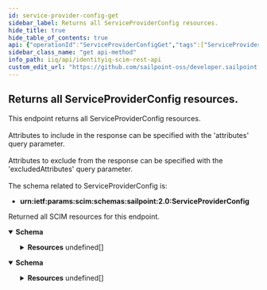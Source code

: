 ```yaml
---
id: service-provider-config-get
sidebar_label: Returns all ServiceProviderConfig resources.
hide_title: true
hide_table_of_contents: true
api: {"operationId":"ServiceProviderConfigGet","tags":["ServiceProviderConfig"],"description":"This endpoint returns all ServiceProviderConfig resources. <br /><br />\nAttributes to include in the response can be specified with the 'attributes' query parameter. <br /><br />\nAttributes to exclude from the response can be specified with the 'excludedAttributes' query parameter. <br /><br />\nThe schema related to ServiceProviderConfig is: <br />\n- **urn:ietf:params:scim:schemas:sailpoint:2.0:ServiceProviderConfig**\n","responses":{"200":{"description":"Returned all SCIM resources for this endpoint.","content":{"application/json":{"schema":{"properties":{"totalResults":{"description":"Number of resources returned for this endpoint.","type":"integer","example":"1,"},"startIndex":{"description":"The starting index of the resource set list. Can be specified with startIndex query parameter.","type":"integer","example":1},"schemas":{"description":"SCIM Schema used for response.","type":"array","items":{"type":"string"},"example":["urn:ietf:params:scim:api:messages:2.0:ListResponse"]},"Resources":{"type":"array","items":{"required":["patch","etag","bulk","filter","changePassword","sort","authenticationSchemes"],"properties":{"documentationUri":{"description":"An HTTP addressable URL pointing to the service provider's human consumable help documentation.","type":"string","example":"https://community.sailpoint.com/community/identityiq/product-downloads"},"patch":{"description":"A complex type that specifies PATCH configuration options.","type":"object","required":["supported"],"properties":{"supported":{"type":"boolean","description":"Boolean value specifying whether the operation is supported.","example":false}}},"etag":{"description":"A complex type that specifies ETAG configuration options.","type":"object","required":["supported"],"properties":{"supported":{"description":"Boolean value specifying whether the operation is supported.","type":"boolean"}}},"bulk":{"description":"A complex type that specifies ETAG configuration options.","type":"object","required":["supported","maxOperations","maxPayloadSize"],"properties":{"supported":{"description":"Boolean value specifying whether the operation is supported.","type":"boolean","example":false},"maxOperations":{"description":"An integer value specifying the maximum number of operations.","type":"integer","example":3},"maxPayloadSize":{"description":"An integer value specifying the maximum payload size in bytes.","type":"integer","example":128}}},"filter":{"description":"A complex type that specifies FILTER options.","type":"object","required":["supported","maxResults"],"properties":{"supported":{"description":"Boolean value specifying whether the operation is supported.","type":"boolean","example":true},"maxResults":{"description":"Integer value specifying the maximum number of resources returned in a response.","type":"integer","example":10}}},"changePassword":{"description":"A complex type that specifies change password options.","type":"object","required":["supported"],"properties":{"supported":{"description":"Boolean value specifying whether the operation is supported.","type":"boolean","example":false}}},"sort":{"description":"A complex type that specifies sort result options.","type":"object","required":["supported"],"properties":{"supported":{"description":"Boolean value specifying whether the operation is supported.","type":"boolean","example":false}}},"authenticationSchemes":{"description":"A complex type that specifies supported Authentication Scheme properties.","type":"object","required":["name","description","type"],"properties":{"name":{"description":"The common authentication scheme name; e.g., HTTP Basic.","type":"string","example":"HTTP Basic"},"description":{"description":"A description of the authentication scheme.","type":"string","example":"Authentication Scheme using the Http Basic Standard."},"specUri":{"description":"An HTTP addressable URL pointing to the Authentication Scheme's specification.","type":"string","example":"http://www.ietf.org/rfc/rfc2617.txt"},"documentationUri":{"description":"An HTTP addressable URL pointing to the Authentication Scheme's usage documentation.","type":"string","example":"https://community.sailpoint.com/community/identityiq/product-downloads"},"type":{"type":"string","description":"The authentication scheme.","enum":["oauth","oauth2","oauthbearertoken","httpbasic","httpdigest"],"example":"oauthbearertoken"}}},"meta":{"type":"object","properties":{"location":{"type":"string","description":"URL to ServiceProviderConfig resource.","example":"http://localhost:8080/identityiq/scim/v2/ServiceProviderConfig"},"resourceType":{"type":"string","description":"Resource type of the metadata subject.","example":"ServiceProviderConfig"}}}}}}}}},"application/scim+json":{"schema":{"properties":{"maxResults":{"description":"Number of ServiceProviderConfig resources returned.","type":"integer","example":"1500,"},"supported":{"type":"boolean","example":true},"schemas":{"description":"SCIM Schema used for response.","type":"array","items":{"type":"string"},"example":["urn:ietf:params:scim:api:messages:2.0:ListResponse"]},"Resources":{"description":"The SCIM resources returned for this endpoint.","type":"array","items":{"required":["patch","etag","bulk","filter","changePassword","sort","authenticationSchemes"],"properties":{"documentationUri":{"description":"An HTTP addressable URL pointing to the service provider's human consumable help documentation.","type":"string","example":"https://community.sailpoint.com/community/identityiq/product-downloads"},"patch":{"description":"A complex type that specifies PATCH configuration options.","type":"object","required":["supported"],"properties":{"supported":{"type":"boolean","description":"Boolean value specifying whether the operation is supported.","example":false}}},"etag":{"description":"A complex type that specifies ETAG configuration options.","type":"object","required":["supported"],"properties":{"supported":{"description":"Boolean value specifying whether the operation is supported.","type":"boolean"}}},"bulk":{"description":"A complex type that specifies ETAG configuration options.","type":"object","required":["supported","maxOperations","maxPayloadSize"],"properties":{"supported":{"description":"Boolean value specifying whether the operation is supported.","type":"boolean","example":false},"maxOperations":{"description":"An integer value specifying the maximum number of operations.","type":"integer","example":3},"maxPayloadSize":{"description":"An integer value specifying the maximum payload size in bytes.","type":"integer","example":128}}},"filter":{"description":"A complex type that specifies FILTER options.","type":"object","required":["supported","maxResults"],"properties":{"supported":{"description":"Boolean value specifying whether the operation is supported.","type":"boolean","example":true},"maxResults":{"description":"Integer value specifying the maximum number of resources returned in a response.","type":"integer","example":10}}},"changePassword":{"description":"A complex type that specifies change password options.","type":"object","required":["supported"],"properties":{"supported":{"description":"Boolean value specifying whether the operation is supported.","type":"boolean","example":false}}},"sort":{"description":"A complex type that specifies sort result options.","type":"object","required":["supported"],"properties":{"supported":{"description":"Boolean value specifying whether the operation is supported.","type":"boolean","example":false}}},"authenticationSchemes":{"description":"A complex type that specifies supported Authentication Scheme properties.","type":"object","required":["name","description","type"],"properties":{"name":{"description":"The common authentication scheme name; e.g., HTTP Basic.","type":"string","example":"HTTP Basic"},"description":{"description":"A description of the authentication scheme.","type":"string","example":"Authentication Scheme using the Http Basic Standard."},"specUri":{"description":"An HTTP addressable URL pointing to the Authentication Scheme's specification.","type":"string","example":"http://www.ietf.org/rfc/rfc2617.txt"},"documentationUri":{"description":"An HTTP addressable URL pointing to the Authentication Scheme's usage documentation.","type":"string","example":"https://community.sailpoint.com/community/identityiq/product-downloads"},"type":{"type":"string","description":"The authentication scheme.","enum":["oauth","oauth2","oauthbearertoken","httpbasic","httpdigest"],"example":"oauthbearertoken"}}},"meta":{"type":"object","properties":{"location":{"type":"string","description":"URL to ServiceProviderConfig resource.","example":"http://localhost:8080/identityiq/scim/v2/ServiceProviderConfig"},"resourceType":{"type":"string","description":"Resource type of the metadata subject.","example":"ServiceProviderConfig"}}}}}}}}}}}},"method":"get","path":"/ServiceProviderConfig","servers":[{"url":"http://localhost:8080/identityiq/scim/v2","description":"IdentityIQ SCIM server basepath and path to API."}],"security":[{"basicAuth":[]}],"securitySchemes":{"basicAuth":{"type":"http","scheme":"basic"}},"info":{"description":"IdentityIQ REST Endpoint Interface Documentation for SCIM\n","version":"8.3","title":"IdentityIQ SCIM REST API"},"postman":{"name":"Returns all ServiceProviderConfig resources.","description":{"content":"This endpoint returns all ServiceProviderConfig resources. <br /><br />\nAttributes to include in the response can be specified with the 'attributes' query parameter. <br /><br />\nAttributes to exclude from the response can be specified with the 'excludedAttributes' query parameter. <br /><br />\nThe schema related to ServiceProviderConfig is: <br />\n- **urn:ietf:params:scim:schemas:sailpoint:2.0:ServiceProviderConfig**\n","type":"text/plain"},"url":{"path":["ServiceProviderConfig"],"host":["{{baseUrl}}"],"query":[],"variable":[]},"header":[{"key":"Accept","value":"application/json"}],"method":"GET"}}
sidebar_class_name: "get api-method"
info_path: iiq/api/identityiq-scim-rest-api
custom_edit_url: "https://github.com/sailpoint-oss/developer.sailpoint.com/issues/new?assignees=&labels=&template=bug-report.md&title=%5BBug%5D+Your+Bug+Report+Here Requesting changes to 'Returns all ServiceProviderConfig resources.' (service-provider-config-get)"
---
```



## Returns all ServiceProviderConfig resources.



This endpoint returns all ServiceProviderConfig resources. <br /><br />
Attributes to include in the response can be specified with the 'attributes' query parameter. <br /><br />
Attributes to exclude from the response can be specified with the 'excludedAttributes' query parameter. <br /><br />
The schema related to ServiceProviderConfig is: <br />
- **urn:ietf:params:scim:schemas:sailpoint:2.0:ServiceProviderConfig**


<div><ApiTabs><TabItem label={"200"} value={"200"}><div>

Returned all SCIM resources for this endpoint.

</div><div><MimeTabs schemaType={"response"}><TabItem label={"application/json"} value={"application/json"}><SchemaTabs><TabItem label={"Schema"} value={"Schema"}><details style={{}} data-collapsed={false} open={true}><summary style={{"textAlign":"left"}}><strong>Schema</strong></summary><div style={{"textAlign":"left","marginLeft":"1rem"}}></div><ul style={{"marginLeft":"1rem"}}><SchemaItem collapsible={false} name={"totalResults"} required={false} deprecated={undefined} schemaDescription={"Number of resources returned for this endpoint."} schemaName={"integer"} qualifierMessage={undefined} defaultValue={undefined}></SchemaItem><SchemaItem collapsible={false} name={"startIndex"} required={false} deprecated={undefined} schemaDescription={"The starting index of the resource set list. Can be specified with startIndex query parameter."} schemaName={"integer"} qualifierMessage={undefined} defaultValue={undefined}></SchemaItem><SchemaItem collapsible={false} name={"schemas"} required={false} deprecated={undefined} schemaDescription={"SCIM Schema used for response."} schemaName={"string[]"} qualifierMessage={undefined} defaultValue={undefined}></SchemaItem><SchemaItem collapsible={true} className={"schemaItem"}><details style={{}}><summary style={{}}><strong>Resources</strong><span style={{"opacity":"0.6"}}> undefined[]</span></summary><div style={{"marginLeft":"1rem"}}><SchemaItem collapsible={false} name={"documentationUri"} required={false} deprecated={undefined} schemaDescription={"An HTTP addressable URL pointing to the service provider's human consumable help documentation."} schemaName={"string"} qualifierMessage={undefined} defaultValue={undefined}></SchemaItem><SchemaItem collapsible={true} className={"schemaItem"}><details style={{}}><summary style={{}}><strong>patch</strong><span style={{"opacity":"0.6"}}> object</span></summary><div style={{"marginLeft":"1rem"}}><div style={{"marginTop":".5rem","marginBottom":".5rem"}}>

A complex type that specifies PATCH configuration options.

</div><SchemaItem collapsible={false} name={"supported"} required={false} deprecated={undefined} schemaDescription={"Boolean value specifying whether the operation is supported."} schemaName={"boolean"} qualifierMessage={undefined} defaultValue={undefined}></SchemaItem></div></details></SchemaItem><SchemaItem collapsible={true} className={"schemaItem"}><details style={{}}><summary style={{}}><strong>etag</strong><span style={{"opacity":"0.6"}}> object</span></summary><div style={{"marginLeft":"1rem"}}><div style={{"marginTop":".5rem","marginBottom":".5rem"}}>

A complex type that specifies ETAG configuration options.

</div><SchemaItem collapsible={false} name={"supported"} required={false} deprecated={undefined} schemaDescription={"Boolean value specifying whether the operation is supported."} schemaName={"boolean"} qualifierMessage={undefined} defaultValue={undefined}></SchemaItem></div></details></SchemaItem><SchemaItem collapsible={true} className={"schemaItem"}><details style={{}}><summary style={{}}><strong>bulk</strong><span style={{"opacity":"0.6"}}> object</span></summary><div style={{"marginLeft":"1rem"}}><div style={{"marginTop":".5rem","marginBottom":".5rem"}}>

A complex type that specifies ETAG configuration options.

</div><SchemaItem collapsible={false} name={"supported"} required={false} deprecated={undefined} schemaDescription={"Boolean value specifying whether the operation is supported."} schemaName={"boolean"} qualifierMessage={undefined} defaultValue={undefined}></SchemaItem><SchemaItem collapsible={false} name={"maxOperations"} required={false} deprecated={undefined} schemaDescription={"An integer value specifying the maximum number of operations."} schemaName={"integer"} qualifierMessage={undefined} defaultValue={undefined}></SchemaItem><SchemaItem collapsible={false} name={"maxPayloadSize"} required={false} deprecated={undefined} schemaDescription={"An integer value specifying the maximum payload size in bytes."} schemaName={"integer"} qualifierMessage={undefined} defaultValue={undefined}></SchemaItem></div></details></SchemaItem><SchemaItem collapsible={true} className={"schemaItem"}><details style={{}}><summary style={{}}><strong>filter</strong><span style={{"opacity":"0.6"}}> object</span></summary><div style={{"marginLeft":"1rem"}}><div style={{"marginTop":".5rem","marginBottom":".5rem"}}>

A complex type that specifies FILTER options.

</div><SchemaItem collapsible={false} name={"supported"} required={false} deprecated={undefined} schemaDescription={"Boolean value specifying whether the operation is supported."} schemaName={"boolean"} qualifierMessage={undefined} defaultValue={undefined}></SchemaItem><SchemaItem collapsible={false} name={"maxResults"} required={false} deprecated={undefined} schemaDescription={"Integer value specifying the maximum number of resources returned in a response."} schemaName={"integer"} qualifierMessage={undefined} defaultValue={undefined}></SchemaItem></div></details></SchemaItem><SchemaItem collapsible={true} className={"schemaItem"}><details style={{}}><summary style={{}}><strong>changePassword</strong><span style={{"opacity":"0.6"}}> object</span></summary><div style={{"marginLeft":"1rem"}}><div style={{"marginTop":".5rem","marginBottom":".5rem"}}>

A complex type that specifies change password options.

</div><SchemaItem collapsible={false} name={"supported"} required={false} deprecated={undefined} schemaDescription={"Boolean value specifying whether the operation is supported."} schemaName={"boolean"} qualifierMessage={undefined} defaultValue={undefined}></SchemaItem></div></details></SchemaItem><SchemaItem collapsible={true} className={"schemaItem"}><details style={{}}><summary style={{}}><strong>sort</strong><span style={{"opacity":"0.6"}}> object</span></summary><div style={{"marginLeft":"1rem"}}><div style={{"marginTop":".5rem","marginBottom":".5rem"}}>

A complex type that specifies sort result options.

</div><SchemaItem collapsible={false} name={"supported"} required={false} deprecated={undefined} schemaDescription={"Boolean value specifying whether the operation is supported."} schemaName={"boolean"} qualifierMessage={undefined} defaultValue={undefined}></SchemaItem></div></details></SchemaItem><SchemaItem collapsible={true} className={"schemaItem"}><details style={{}}><summary style={{}}><strong>authenticationSchemes</strong><span style={{"opacity":"0.6"}}> object</span></summary><div style={{"marginLeft":"1rem"}}><div style={{"marginTop":".5rem","marginBottom":".5rem"}}>

A complex type that specifies supported Authentication Scheme properties.

</div><SchemaItem collapsible={false} name={"name"} required={false} deprecated={undefined} schemaDescription={"The common authentication scheme name; e.g., HTTP Basic."} schemaName={"string"} qualifierMessage={undefined} defaultValue={undefined}></SchemaItem><SchemaItem collapsible={false} name={"description"} required={false} deprecated={undefined} schemaDescription={"A description of the authentication scheme."} schemaName={"string"} qualifierMessage={undefined} defaultValue={undefined}></SchemaItem><SchemaItem collapsible={false} name={"specUri"} required={false} deprecated={undefined} schemaDescription={"An HTTP addressable URL pointing to the Authentication Scheme's specification."} schemaName={"string"} qualifierMessage={undefined} defaultValue={undefined}></SchemaItem><SchemaItem collapsible={false} name={"documentationUri"} required={false} deprecated={undefined} schemaDescription={"An HTTP addressable URL pointing to the Authentication Scheme's usage documentation."} schemaName={"string"} qualifierMessage={undefined} defaultValue={undefined}></SchemaItem><SchemaItem collapsible={false} name={"type"} required={false} deprecated={undefined} schemaDescription={"The authentication scheme."} schemaName={"string"} qualifierMessage={"**Possible values:** [`oauth`, `oauth2`, `oauthbearertoken`, `httpbasic`, `httpdigest`]"} defaultValue={undefined}></SchemaItem></div></details></SchemaItem><SchemaItem collapsible={true} className={"schemaItem"}><details style={{}}><summary style={{}}><strong>meta</strong><span style={{"opacity":"0.6"}}> object</span></summary><div style={{"marginLeft":"1rem"}}><SchemaItem collapsible={false} name={"location"} required={false} deprecated={undefined} schemaDescription={"URL to ServiceProviderConfig resource."} schemaName={"string"} qualifierMessage={undefined} defaultValue={undefined}></SchemaItem><SchemaItem collapsible={false} name={"resourceType"} required={false} deprecated={undefined} schemaDescription={"Resource type of the metadata subject."} schemaName={"string"} qualifierMessage={undefined} defaultValue={undefined}></SchemaItem></div></details></SchemaItem></div></details></SchemaItem></ul></details></TabItem><TabItem label={"Example (from schema)"} value={"Example (from schema)"}><ResponseSamples responseExample={"{\n  \"totalResults\": \"1,\",\n  \"startIndex\": 1,\n  \"schemas\": [\n    \"urn:ietf:params:scim:api:messages:2.0:ListResponse\"\n  ],\n  \"Resources\": [\n    {\n      \"documentationUri\": \"https://community.sailpoint.com/community/identityiq/product-downloads\",\n      \"patch\": {\n        \"supported\": false\n      },\n      \"etag\": {\n        \"supported\": true\n      },\n      \"bulk\": {\n        \"supported\": false,\n        \"maxOperations\": 3,\n        \"maxPayloadSize\": 128\n      },\n      \"filter\": {\n        \"supported\": true,\n        \"maxResults\": 10\n      },\n      \"changePassword\": {\n        \"supported\": false\n      },\n      \"sort\": {\n        \"supported\": false\n      },\n      \"authenticationSchemes\": {\n        \"name\": \"HTTP Basic\",\n        \"description\": \"Authentication Scheme using the Http Basic Standard.\",\n        \"specUri\": \"http://www.ietf.org/rfc/rfc2617.txt\",\n        \"documentationUri\": \"https://community.sailpoint.com/community/identityiq/product-downloads\",\n        \"type\": \"oauthbearertoken\"\n      },\n      \"meta\": {\n        \"location\": \"http://localhost:8080/identityiq/scim/v2/ServiceProviderConfig\",\n        \"resourceType\": \"ServiceProviderConfig\"\n      }\n    }\n  ]\n}"} language={"json"}></ResponseSamples></TabItem></SchemaTabs></TabItem><TabItem label={"application/scim+json"} value={"application/scim+json"}><SchemaTabs><TabItem label={"Schema"} value={"Schema"}><details style={{}} data-collapsed={false} open={true}><summary style={{"textAlign":"left"}}><strong>Schema</strong></summary><div style={{"textAlign":"left","marginLeft":"1rem"}}></div><ul style={{"marginLeft":"1rem"}}><SchemaItem collapsible={false} name={"maxResults"} required={false} deprecated={undefined} schemaDescription={"Number of ServiceProviderConfig resources returned."} schemaName={"integer"} qualifierMessage={undefined} defaultValue={undefined}></SchemaItem><SchemaItem collapsible={false} name={"supported"} required={false} deprecated={undefined} schemaDescription={undefined} schemaName={"boolean"} qualifierMessage={undefined} defaultValue={undefined}></SchemaItem><SchemaItem collapsible={false} name={"schemas"} required={false} deprecated={undefined} schemaDescription={"SCIM Schema used for response."} schemaName={"string[]"} qualifierMessage={undefined} defaultValue={undefined}></SchemaItem><SchemaItem collapsible={true} className={"schemaItem"}><details style={{}}><summary style={{}}><strong>Resources</strong><span style={{"opacity":"0.6"}}> undefined[]</span></summary><div style={{"marginLeft":"1rem"}}><div style={{"marginTop":".5rem","marginBottom":".5rem"}}>

The SCIM resources returned for this endpoint.

</div><SchemaItem collapsible={false} name={"documentationUri"} required={false} deprecated={undefined} schemaDescription={"An HTTP addressable URL pointing to the service provider's human consumable help documentation."} schemaName={"string"} qualifierMessage={undefined} defaultValue={undefined}></SchemaItem><SchemaItem collapsible={true} className={"schemaItem"}><details style={{}}><summary style={{}}><strong>patch</strong><span style={{"opacity":"0.6"}}> object</span></summary><div style={{"marginLeft":"1rem"}}><div style={{"marginTop":".5rem","marginBottom":".5rem"}}>

A complex type that specifies PATCH configuration options.

</div><SchemaItem collapsible={false} name={"supported"} required={false} deprecated={undefined} schemaDescription={"Boolean value specifying whether the operation is supported."} schemaName={"boolean"} qualifierMessage={undefined} defaultValue={undefined}></SchemaItem></div></details></SchemaItem><SchemaItem collapsible={true} className={"schemaItem"}><details style={{}}><summary style={{}}><strong>etag</strong><span style={{"opacity":"0.6"}}> object</span></summary><div style={{"marginLeft":"1rem"}}><div style={{"marginTop":".5rem","marginBottom":".5rem"}}>

A complex type that specifies ETAG configuration options.

</div><SchemaItem collapsible={false} name={"supported"} required={false} deprecated={undefined} schemaDescription={"Boolean value specifying whether the operation is supported."} schemaName={"boolean"} qualifierMessage={undefined} defaultValue={undefined}></SchemaItem></div></details></SchemaItem><SchemaItem collapsible={true} className={"schemaItem"}><details style={{}}><summary style={{}}><strong>bulk</strong><span style={{"opacity":"0.6"}}> object</span></summary><div style={{"marginLeft":"1rem"}}><div style={{"marginTop":".5rem","marginBottom":".5rem"}}>

A complex type that specifies ETAG configuration options.

</div><SchemaItem collapsible={false} name={"supported"} required={false} deprecated={undefined} schemaDescription={"Boolean value specifying whether the operation is supported."} schemaName={"boolean"} qualifierMessage={undefined} defaultValue={undefined}></SchemaItem><SchemaItem collapsible={false} name={"maxOperations"} required={false} deprecated={undefined} schemaDescription={"An integer value specifying the maximum number of operations."} schemaName={"integer"} qualifierMessage={undefined} defaultValue={undefined}></SchemaItem><SchemaItem collapsible={false} name={"maxPayloadSize"} required={false} deprecated={undefined} schemaDescription={"An integer value specifying the maximum payload size in bytes."} schemaName={"integer"} qualifierMessage={undefined} defaultValue={undefined}></SchemaItem></div></details></SchemaItem><SchemaItem collapsible={true} className={"schemaItem"}><details style={{}}><summary style={{}}><strong>filter</strong><span style={{"opacity":"0.6"}}> object</span></summary><div style={{"marginLeft":"1rem"}}><div style={{"marginTop":".5rem","marginBottom":".5rem"}}>

A complex type that specifies FILTER options.

</div><SchemaItem collapsible={false} name={"supported"} required={false} deprecated={undefined} schemaDescription={"Boolean value specifying whether the operation is supported."} schemaName={"boolean"} qualifierMessage={undefined} defaultValue={undefined}></SchemaItem><SchemaItem collapsible={false} name={"maxResults"} required={false} deprecated={undefined} schemaDescription={"Integer value specifying the maximum number of resources returned in a response."} schemaName={"integer"} qualifierMessage={undefined} defaultValue={undefined}></SchemaItem></div></details></SchemaItem><SchemaItem collapsible={true} className={"schemaItem"}><details style={{}}><summary style={{}}><strong>changePassword</strong><span style={{"opacity":"0.6"}}> object</span></summary><div style={{"marginLeft":"1rem"}}><div style={{"marginTop":".5rem","marginBottom":".5rem"}}>

A complex type that specifies change password options.

</div><SchemaItem collapsible={false} name={"supported"} required={false} deprecated={undefined} schemaDescription={"Boolean value specifying whether the operation is supported."} schemaName={"boolean"} qualifierMessage={undefined} defaultValue={undefined}></SchemaItem></div></details></SchemaItem><SchemaItem collapsible={true} className={"schemaItem"}><details style={{}}><summary style={{}}><strong>sort</strong><span style={{"opacity":"0.6"}}> object</span></summary><div style={{"marginLeft":"1rem"}}><div style={{"marginTop":".5rem","marginBottom":".5rem"}}>

A complex type that specifies sort result options.

</div><SchemaItem collapsible={false} name={"supported"} required={false} deprecated={undefined} schemaDescription={"Boolean value specifying whether the operation is supported."} schemaName={"boolean"} qualifierMessage={undefined} defaultValue={undefined}></SchemaItem></div></details></SchemaItem><SchemaItem collapsible={true} className={"schemaItem"}><details style={{}}><summary style={{}}><strong>authenticationSchemes</strong><span style={{"opacity":"0.6"}}> object</span></summary><div style={{"marginLeft":"1rem"}}><div style={{"marginTop":".5rem","marginBottom":".5rem"}}>

A complex type that specifies supported Authentication Scheme properties.

</div><SchemaItem collapsible={false} name={"name"} required={false} deprecated={undefined} schemaDescription={"The common authentication scheme name; e.g., HTTP Basic."} schemaName={"string"} qualifierMessage={undefined} defaultValue={undefined}></SchemaItem><SchemaItem collapsible={false} name={"description"} required={false} deprecated={undefined} schemaDescription={"A description of the authentication scheme."} schemaName={"string"} qualifierMessage={undefined} defaultValue={undefined}></SchemaItem><SchemaItem collapsible={false} name={"specUri"} required={false} deprecated={undefined} schemaDescription={"An HTTP addressable URL pointing to the Authentication Scheme's specification."} schemaName={"string"} qualifierMessage={undefined} defaultValue={undefined}></SchemaItem><SchemaItem collapsible={false} name={"documentationUri"} required={false} deprecated={undefined} schemaDescription={"An HTTP addressable URL pointing to the Authentication Scheme's usage documentation."} schemaName={"string"} qualifierMessage={undefined} defaultValue={undefined}></SchemaItem><SchemaItem collapsible={false} name={"type"} required={false} deprecated={undefined} schemaDescription={"The authentication scheme."} schemaName={"string"} qualifierMessage={"**Possible values:** [`oauth`, `oauth2`, `oauthbearertoken`, `httpbasic`, `httpdigest`]"} defaultValue={undefined}></SchemaItem></div></details></SchemaItem><SchemaItem collapsible={true} className={"schemaItem"}><details style={{}}><summary style={{}}><strong>meta</strong><span style={{"opacity":"0.6"}}> object</span></summary><div style={{"marginLeft":"1rem"}}><SchemaItem collapsible={false} name={"location"} required={false} deprecated={undefined} schemaDescription={"URL to ServiceProviderConfig resource."} schemaName={"string"} qualifierMessage={undefined} defaultValue={undefined}></SchemaItem><SchemaItem collapsible={false} name={"resourceType"} required={false} deprecated={undefined} schemaDescription={"Resource type of the metadata subject."} schemaName={"string"} qualifierMessage={undefined} defaultValue={undefined}></SchemaItem></div></details></SchemaItem></div></details></SchemaItem></ul></details></TabItem><TabItem label={"Example (from schema)"} value={"Example (from schema)"}><ResponseSamples responseExample={"{\n  \"maxResults\": \"1500,\",\n  \"supported\": true,\n  \"schemas\": [\n    \"urn:ietf:params:scim:api:messages:2.0:ListResponse\"\n  ],\n  \"Resources\": [\n    {\n      \"documentationUri\": \"https://community.sailpoint.com/community/identityiq/product-downloads\",\n      \"patch\": {\n        \"supported\": false\n      },\n      \"etag\": {\n        \"supported\": true\n      },\n      \"bulk\": {\n        \"supported\": false,\n        \"maxOperations\": 3,\n        \"maxPayloadSize\": 128\n      },\n      \"filter\": {\n        \"supported\": true,\n        \"maxResults\": 10\n      },\n      \"changePassword\": {\n        \"supported\": false\n      },\n      \"sort\": {\n        \"supported\": false\n      },\n      \"authenticationSchemes\": {\n        \"name\": \"HTTP Basic\",\n        \"description\": \"Authentication Scheme using the Http Basic Standard.\",\n        \"specUri\": \"http://www.ietf.org/rfc/rfc2617.txt\",\n        \"documentationUri\": \"https://community.sailpoint.com/community/identityiq/product-downloads\",\n        \"type\": \"oauthbearertoken\"\n      },\n      \"meta\": {\n        \"location\": \"http://localhost:8080/identityiq/scim/v2/ServiceProviderConfig\",\n        \"resourceType\": \"ServiceProviderConfig\"\n      }\n    }\n  ]\n}"} language={"json"}></ResponseSamples></TabItem></SchemaTabs></TabItem></MimeTabs></div></TabItem></ApiTabs></div>